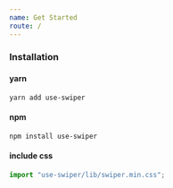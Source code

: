 ```yaml
---
name: Get Started
route: /
---
```


### Installation

#### yarn

```
yarn add use-swiper
```

#### npm

```
npm install use-swiper
```

#### include css

```js
import "use-swiper/lib/swiper.min.css";
```
